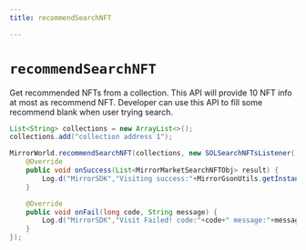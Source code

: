 ```yaml
---
title: recommendSearchNFT

---
```


# `recommendSearchNFT`
Get recommended NFTs from a collection. This API will provide 10
NFT info at most as recommend NFT. Developer can use this API to fill some recommend blank when user trying search.

```java
List<String> collections = new ArrayList<>();
collections.add("collection address 1");

MirrorWorld.recommendSearchNFT(collections, new SOLSearchNFTsListener() {
    @Override
    public void onSuccess(List<MirrorMarketSearchNFTObj> result) {
        Log.d("MirrorSDK","Visiting success:"+MirrorGsonUtils.getInstance().toJson(result));
    }

    @Override
    public void onFail(long code, String message) {
        Log.d("MirrorSDK","Visit Failed! code:"+code+" message:"+message);
    }
});
```
